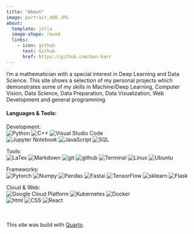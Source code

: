 ```yaml
---
title: "About"
image: portrait_480.JPG
about:
  template: jolla
  image-shape: round
  links:
    - icon: github
      text: Github
      href: https://github.com/ben-karr
---
```


I'm a mathematician with a special interest in Deep Learning and Data Science. This site shows a selection of my personal projects which demonstrates some of my skills in Machine/Deep Learning, Computer Vision, Data Science, Data Preparation, Data Visualization, Web Development and general programming.

#### Languages & Tools:

::::: {.grid}

::: {.feature .g-col-12 .g-col-sm-6 .card}
Development:<br>
<img title="Python" alt="Python" class="icon" src="https://raw.githubusercontent.com/github/explore/80688e429a7d4ef2fca1e82350fe8e3517d3494d/topics/python/python.png" />
<img title="C++" alt="C++" class="icon" src="https://raw.githubusercontent.com/isocpp/logos/master/cpp_logo.png"/>
<img title="VS Code" alt="Visual Studio Code" class="icon" src="https://raw.githubusercontent.com/github/explore/80688e429a7d4ef2fca1e82350fe8e3517d3494d/topics/visual-studio-code/visual-studio-code.png" />
<br>
<img title="Jupyter Notebooks" alt="Jupyter Notebook" class="icon" src="https://raw.githubusercontent.com/github/explore/80688e429a7d4ef2fca1e82350fe8e3517d3494d/topics/jupyter-notebook/jupyter-notebook.png" />
<img title="Java Script" alt="JavaScript" class="icon" src="https://raw.githubusercontent.com/github/explore/80688e429a7d4ef2fca1e82350fe8e3517d3494d/topics/javascript/javascript.png" />
<img title="SQL" alt="SQL" class="icon" src="https://avatars.githubusercontent.com/u/177543?s=200&v=4" />
:::

::: {.feature .g-col-12 .g-col-sm-6 .card}
Tools:<br>
<img title="LaTex" alt="LaTex" class="icon" src="https://raw.githubusercontent.com/github/explore/80688e429a7d4ef2fca1e82350fe8e3517d3494d/topics/latex/latex.png" />
<img title="Markdown" alt="Markdown" class="icon" src="https://upload.wikimedia.org/wikipedia/commons/thumb/4/48/Markdown-mark.svg/208px-Markdown-mark.svg.png" />
<img title="git"  alt="git" class="icon" src="https://upload.wikimedia.org/wikipedia/commons/thumb/e/e0/Git-logo.svg/512px-Git-logo.svg.png" />
<img title="github" alt="github" class="icon" src="https://raw.githubusercontent.com/github/explore/80688e429a7d4ef2fca1e82350fe8e3517d3494d/topics/github-api/github-api.png" />
<img  title="Terminal" alt="Terminal" class="icon" src="https://raw.githubusercontent.com/github/explore/80688e429a7d4ef2fca1e82350fe8e3517d3494d/topics/terminal/terminal.png" />
<img  title="Linux" alt="Linux" class="icon" src="https://upload.wikimedia.org/wikipedia/commons/thumb/3/35/Tux.svg/506px-Tux.svg.png" />
<img  title="Ubuntu" alt="Ubuntu" class="icon" src="https://raw.githubusercontent.com/github/explore/80688e429a7d4ef2fca1e82350fe8e3517d3494d/topics/ubuntu/ubuntu.png" />
:::

::: {.feature .g-col-12 .g-col-sm-6 .card}
Frameworks:<br>
<img title="Pytorch" alt="Pytorch" class="icon" src="https://upload.wikimedia.org/wikipedia/commons/thumb/1/10/PyTorch_logo_icon.svg/198px-PyTorch_logo_icon.svg.png"/>
<img title="Numpy" alt="Numpy" class="icon" src="https://numpy.org/images/logo.svg"/>
<img title="Pandas" alt="Pandas" class="icon" src=" https://pandas.pydata.org/static/img/pandas_mark.svg"/>
<img title="Fastai" alt="Fastai" class="icon" src="https://raw.githubusercontent.com/fastai/logos/main/fastai_small.png"/>
<img title="TensorFlow" alt="TensorFlow" class="icon" src="https://raw.githubusercontent.com/github/explore/80688e429a7d4ef2fca1e82350fe8e3517d3494d/topics/tensorflow/tensorflow.png"/>
<img title="scikit-learn" alt="sklearn" class="icon" src="https://upload.wikimedia.org/wikipedia/commons/thumb/0/05/Scikit_learn_logo_small.svg/260px-Scikit_learn_logo_small.svg.png"/>
<img title="Flask" alt="Flask" class="icon" src="https://raw.githubusercontent.com/github/explore/80688e429a7d4ef2fca1e82350fe8e3517d3494d/topics/flask/flask.png" />
:::

::: {.feature .g-col-12 .g-col-sm-6 .card}
Cloud & Web:<br>
<img title="Google Cloud Platform" alt="Google Cloud Platform" class="icon" src="https://upload.wikimedia.org/wikipedia/commons/thumb/0/01/Google-cloud-platform.svg/240px-Google-cloud-platform.svg.png"/>
<img title="Kubernetes" alt="Kubernetes" class="icon" src="https://upload.wikimedia.org/wikipedia/commons/thumb/3/39/Kubernetes_logo_without_workmark.svg/247px-Kubernetes_logo_without_workmark.svg.png" />
<img title="Docker" alt="Docker" class="icon" src="https://raw.githubusercontent.com/github/explore/80688e429a7d4ef2fca1e82350fe8e3517d3494d/topics/docker/docker.png" />
<br>
<img title="html" alt="html" class="icon" src="https://raw.githubusercontent.com/github/explore/80688e429a7d4ef2fca1e82350fe8e3517d3494d/topics/html/html.png" />
<img title="CSS" alt="CSS" class="icon" src="https://raw.githubusercontent.com/github/explore/80688e429a7d4ef2fca1e82350fe8e3517d3494d/topics/css/css.png" />
<img title="React" alt="React" class="icon" src="https://upload.wikimedia.org/wikipedia/commons/thumb/a/a7/React-icon.svg/270px-React-icon.svg.png" />
:::

:::::
 <br/>
 <br/>
This site was build with [Quarto](https://quarto.org).